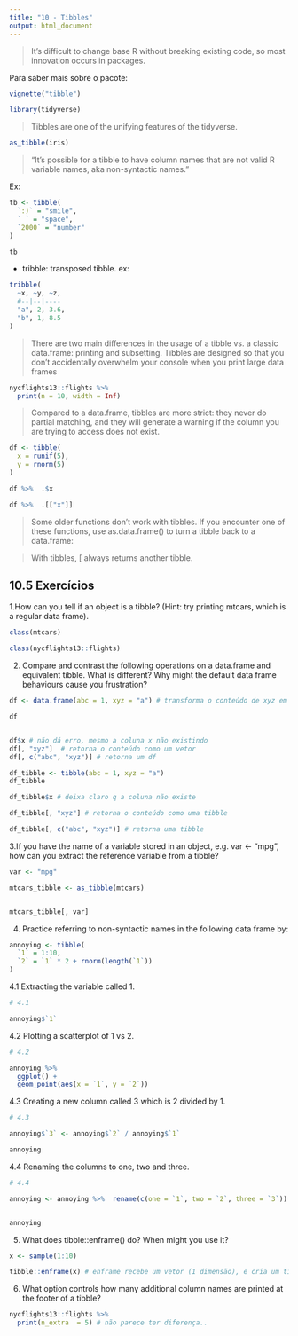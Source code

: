 ```yaml
---
title: "10 - Tibbles"
output: html_document
---
```


> It’s difficult to change base R without breaking existing code, so most innovation occurs in packages.

Para saber mais sobre o pacote:

```r
vignette("tibble")
```

```r
library(tidyverse)
```

>  Tibbles are one of the unifying features of the tidyverse. 

```r
as_tibble(iris)
```

> "It’s possible for a tibble to have column names that are not valid R variable names, aka non-syntactic names."

Ex:

```r
tb <- tibble(
  `:)` = "smile", 
  ` ` = "space",
  `2000` = "number"
)

tb
```

- tribble: transposed tibble.
ex:

```r
tribble(
  ~x, ~y, ~z,
  #--|--|----
  "a", 2, 3.6,
  "b", 1, 8.5
)

```

> There are two main differences in the usage of a tibble vs. a classic data.frame: printing and subsetting.
Tibbles are designed so that you don’t accidentally overwhelm your console when you print large data frames

```r
nycflights13::flights %>% 
  print(n = 10, width = Inf)
```



> Compared to a data.frame, tibbles are more strict: they never do partial matching, and they will generate a warning if the column you are trying to access does not exist.


```r
df <- tibble(
  x = runif(5),
  y = rnorm(5)
)

df %>%  .$x

df %>%  .[["x"]]
```


> Some older functions don’t work with tibbles. If you encounter one of these functions, use as.data.frame() to turn a tibble back to a data.frame:

> With tibbles, [ always returns another tibble.

## 10.5 Exercícios

1.How can you tell if an object is a tibble? (Hint: try printing mtcars, which is a regular data frame). 

```r
class(mtcars)
```


```r
class(nycflights13::flights)
```



2. Compare and contrast the following operations on a data.frame and equivalent tibble. What is different? Why might the default data frame behaviours cause you frustration?

```r
df <- data.frame(abc = 1, xyz = "a") # transforma o conteúdo de xyz em factor

df


df$x # não dá erro, mesmo a coluna x não existindo
df[, "xyz"]  # retorna o conteúdo como um vetor
df[, c("abc", "xyz")] # retorna um df
```
```r
df_tibble <- tibble(abc = 1, xyz = "a")
df_tibble

df_tibble$x # deixa claro q a coluna não existe

df_tibble[, "xyz"] # retorna o conteúdo como uma tibble

df_tibble[, c("abc", "xyz")] # retorna uma tibble
```

3.If you have the name of a variable stored in an object, e.g. var <- "mpg", how can you extract the reference variable from a tibble?

```r
var <- "mpg"

mtcars_tibble <- as_tibble(mtcars)


mtcars_tibble[, var]
```

4. Practice referring to non-syntactic names in the following data frame by:




```r
annoying <- tibble(
  `1` = 1:10,
  `2` = `1` * 2 + rnorm(length(`1`))
)
```

4.1 Extracting the variable called 1.
```r
# 4.1

annoying$`1`
```

4.2 Plotting a scatterplot of 1 vs 2.
```r
# 4.2

annoying %>% 
  ggplot() +
  geom_point(aes(x = `1`, y = `2`))
```

4.3 Creating a new column called 3 which is 2 divided by 1.
```r
# 4.3

annoying$`3` <- annoying$`2` / annoying$`1`

annoying
```

4.4 Renaming the columns to one, two and three.
```r
# 4.4

annoying <- annoying %>%  rename(c(one = `1`, two = `2`, three = `3`)) 


annoying
```


5. What does tibble::enframe() do? When might you use it? 

```r

x <- sample(1:10)

tibble::enframe(x) # enframe recebe um vetor (1 dimensão), e cria um tibble, sendo criado uma coluna chamada name com a ordem de cada conteúdo do vetor, e uma coluna chamada value, contendo os conteúdos do vetor. 
```


6. What option controls how many additional column names are printed at the footer of a tibble?

```r
nycflights13::flights %>% 
  print(n_extra  = 5) # não parece ter diferença..
```

